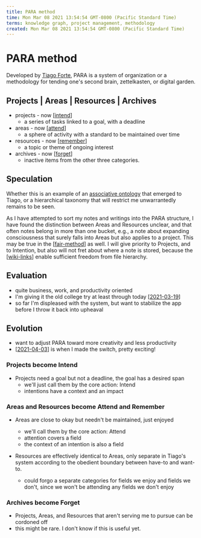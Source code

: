 ```yaml
---
title: PARA method
time: Mon Mar 08 2021 13:54:54 GMT-0800 (Pacific Standard Time)
terms: knowledge graph, project management, methodology
created: Mon Mar 08 2021 13:54:54 GMT-0800 (Pacific Standard Time)
---
```


# PARA method

Developed by [Tiago Forte](https://fortelabs.co/blog/para/), PARA is a system of organization or a methodology for tending one's second brain, zettelkasten, or digital garden.

## Projects | Areas | Resources | Archives

- projects - now [[intend]]
  - a series of tasks linked to a goal, with a deadline
- areas - now [[attend]]
  - a sphere of activity with a standard to be maintained over time
- resources - now [[remember]]
  - a topic or theme of ongoing interest
- archives - now [[forget]]
  - inactive items from the other three categories.

## Speculation

Whether this is an example of an [associative ontology](https://notes.andymatuschak.org/z29hLZHiVt7W2uss2uMpSZquAX5T6vaeSF6Cy) that emerged to Tiago, or a hierarchical taxonomy that will restrict me unwarrantedly remains to be seen.

As I have attempted to sort my notes and writings into the PARA structure, I have found the distinction between Areas and Resources unclear, and that often notes belong in more than one bucket, e.g., a note about expanding consciousness that surely falls into Areas but also applies to a project. This may be true in the [[fair-method]] as well. I will give priority to Projects, and to Intention, but also will not fret about where a note is stored, because the [[wiki-links]] enable sufficient freedom from file hierarchy.

## Evaluation

- quite business, work, and productivity oriented
- I'm giving it the old college try at least through today [[2021-03-19]]
- so far I'm displeased with the system, but want to stabilize the app before I throw it back into upheaval

## Evolution

- want to adjust PARA toward more creativity and less productivity
- [[2021-04-03]] is when I made the switch, pretty exciting!

### Projects become Intend

- Projects need a goal but not a deadline, the goal has a desired span
  - we'll just call them by the core action: Intend
  - intentions have a context and an impact

### Areas and Resources become Attend and Remember

- Areas are close to okay but needn't be maintained, just enjoyed
  - we'll call them by the core action: Attend
  - attention covers a field
  - the context of an intention is also a field
- Resources are effectively identical to Areas, only separate in Tiago's system according to the obedient boundary between have-to and want-to.

  - could forgo a separate categories for fields we enjoy and fields we don't, since we won't be attending any fields we don't enjoy

### Archives become Forget

- Projects, Areas, and Resources that aren't serving me to pursue can be cordoned off
- this might be rare. I don't know if this is useful yet.

[//begin]: # 'Autogenerated link references for markdown compatibility'
[intend]: ../intend 'Intend'
[attend]: ../attend 'Attend'
[remember]: ../remember 'Remember'
[forget]: ../forget 'Forget'
[fair-method]: fair-method 'FAIR Method'
[wiki-links]: foam/examples/wiki-links 'wiki-links'
[2021-03-19]: ../forget/journal/2021-03-19 'Kerrbear Journal 2021-03-19'
[2021-04-03]: ../forget/journal/2021-04-03 'Journal of Kerrbear 2021-04-03'
[//end]: # 'Autogenerated link references'
